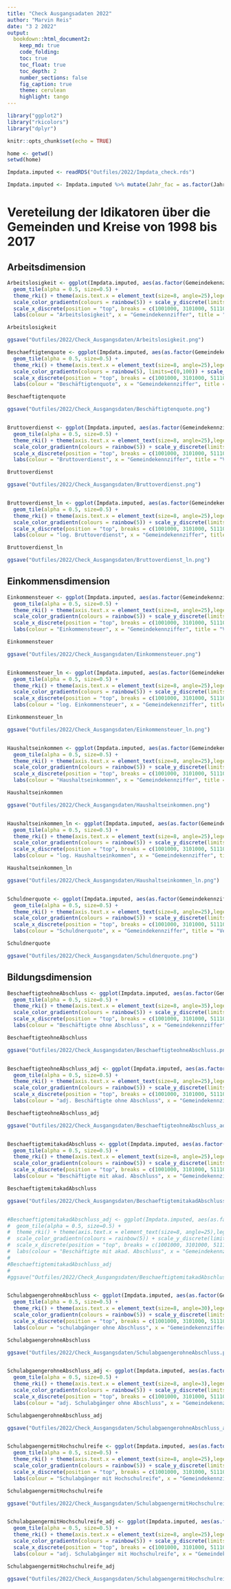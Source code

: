 ```yaml
---
title: "Check Ausgangsadaten 2022"
author: "Marvin Reis"
date: "3 2 2022"
output:
  bookdown::html_document2:
    keep_md: true
    code_folding:
    toc: true
    toc_float: true
    toc_depth: 2
    number_sections: false
    fig_caption: true
    theme: cerulean
    highlight: tango
---
```


```r
library("ggplot2")
library("rkicolors")
library("dplyr")

knitr::opts_chunk$set(echo = TRUE)

home <- getwd()
setwd(home)

Impdata.imputed <- readRDS("Outfiles/2022/Impdata_check.rds")

Impdata.imputed <- Impdata.imputed %>% mutate(Jahr_fac = as.factor(Jahr))
```

# Vereteilung der Idikatoren über die Gemeinden und Kreise von 1998 bis 2017 {.tabset}

## Arbeitsdimension


```r
Arbeitslosigkeit <- ggplot(Impdata.imputed, aes(as.factor(Gemeindekennziffer), Jahr_fac, color = Arbeitslosigkeit)) + 
  geom_tile(alpha = 0.5, size=0.5) +
  theme_rki() + theme(axis.text.x = element_text(size=8, angle=25),legend.position="bottom") +
  scale_color_gradientn(colours = rainbow(5)) + scale_y_discrete(limits = rev) + 
  scale_x_discrete(position = "top", breaks = c(1001000, 3101000, 5111000, 6411000, 7111000, 8111000, 9161000, 10041100, 12051000, 13003000, 14511000, 15001000, 16051000)) +
  labs(colour = "Arbeitslosigkeit", x = "Gemeindekennziffer", title = "Verteilung Arbeitslosigkeit nach Gemeindekennziffer")

Arbeitslosigkeit

ggsave("Outfiles/2022/Check_Ausgangsdaten/Arbeitslosigkeit.png")

Beschaeftigtenquote <- ggplot(Impdata.imputed, aes(as.factor(Gemeindekennziffer), Jahr_fac, color = Beschaeftigtenquote)) + 
  geom_tile(alpha = 0.5, size=0.5) +
  theme_rki() + theme(axis.text.x = element_text(size=8, angle=25),legend.position="bottom") +
  scale_color_gradientn(colours = rainbow(5), limits=c(0,100)) + scale_y_discrete(limits = rev) + 
  scale_x_discrete(position = "top", breaks = c(1001000, 3101000, 5111000, 6411000, 7111000, 8111000, 9161000, 10041100, 12051000, 13003000, 14511000, 15001000, 16051000)) +
  labs(colour = "Beschäftigtenquote", x = "Gemeindekennziffer", title = "Verteilung Beschäftigtenquote nach Gemeindekennziffer")

Beschaeftigtenquote

ggsave("Outfiles/2022/Check_Ausgangsdaten/Beschäftigtenquote.png")


Bruttoverdienst <- ggplot(Impdata.imputed, aes(as.factor(Gemeindekennziffer), Jahr_fac, color = Bruttoverdienst)) + 
  geom_tile(alpha = 0.5, size=0.5) +
  theme_rki() + theme(axis.text.x = element_text(size=8, angle=25),legend.position="bottom") +
  scale_color_gradientn(colours = rainbow(5)) + scale_y_discrete(limits = rev) + 
  scale_x_discrete(position = "top", breaks = c(1001000, 3101000, 5111000, 6411000, 7111000, 8111000, 9161000, 10041100, 12051000, 13003000, 14511000, 15001000, 16051000)) +
  labs(colour = "Bruttoverdienst", x = "Gemeindekennziffer", title = "Verteilung Bruttoverdienst nach Gemeindekennziffer")

Bruttoverdienst

ggsave("Outfiles/2022/Check_Ausgangsdaten/Bruttoverdienst.png")


Bruttoverdienst_ln <- ggplot(Impdata.imputed, aes(as.factor(Gemeindekennziffer), Jahr_fac, color = Bruttoverdienst_ln)) + 
  geom_tile(alpha = 0.5, size=0.5) +
  theme_rki() + theme(axis.text.x = element_text(size=8, angle=25),legend.position="bottom") +
  scale_color_gradientn(colours = rainbow(5)) + scale_y_discrete(limits = rev) + 
  scale_x_discrete(position = "top", breaks = c(1001000, 3101000, 5111000, 6411000, 7111000, 8111000, 9161000, 10041100, 12051000, 13003000, 14511000, 15001000, 16051000)) +
  labs(colour = "log. Bruttoverdienst", x = "Gemeindekennziffer", title = "Verteilung log. Bruttoverdienst nach Gemeindekennziffer")

Bruttoverdienst_ln

ggsave("Outfiles/2022/Check_Ausgangsdaten/Bruttoverdienst_ln.png")

```


## Einkommensdimension

```r
Einkommensteuer <- ggplot(Impdata.imputed, aes(as.factor(Gemeindekennziffer), Jahr_fac, color = Einkommensteuer)) + 
  geom_tile(alpha = 0.5, size=0.5) +
  theme_rki() + theme(axis.text.x = element_text(size=8, angle=25),legend.position="bottom") +
  scale_color_gradientn(colours = rainbow(5)) + scale_y_discrete(limits = rev) + 
  scale_x_discrete(position = "top", breaks = c(1001000, 3101000, 5111000, 6411000, 7111000, 8111000, 9161000, 10041100, 12051000, 13003000, 14511000, 15001000, 16051000)) +
  labs(colour = "Einkommensteuer", x = "Gemeindekennziffer", title = "Verteilung Einkommensteuer nach Gemeindekennziffer")

Einkommensteuer

ggsave("Outfiles/2022/Check_Ausgangsdaten/Einkommensteuer.png")


Einkommensteuer_ln <- ggplot(Impdata.imputed, aes(as.factor(Gemeindekennziffer), Jahr_fac, color = Einkommensteuer_ln)) + 
  geom_tile(alpha = 0.5, size=0.5) +
  theme_rki() + theme(axis.text.x = element_text(size=8, angle=25),legend.position="bottom") +
  scale_color_gradientn(colours = rainbow(5)) + scale_y_discrete(limits = rev) + 
  scale_x_discrete(position = "top", breaks = c(1001000, 3101000, 5111000, 6411000, 7111000, 8111000, 9161000, 10041100, 12051000, 13003000, 14511000, 15001000, 16051000)) +
  labs(colour = "log. Einkommensteuer", x = "Gemeindekennziffer", title = "Verteilung log. Einkommensteuer nach Gemeindekennziffer")

Einkommensteuer_ln

ggsave("Outfiles/2022/Check_Ausgangsdaten/Einkommensteuer_ln.png")


Haushaltseinkommen <- ggplot(Impdata.imputed, aes(as.factor(Gemeindekennziffer), Jahr_fac, color = Haushaltseinkommen)) + 
  geom_tile(alpha = 0.5, size=0.5) +
  theme_rki() + theme(axis.text.x = element_text(size=8, angle=25),legend.position="bottom") +
  scale_color_gradientn(colours = rainbow(5)) + scale_y_discrete(limits = rev) + 
  scale_x_discrete(position = "top", breaks = c(1001000, 3101000, 5111000, 6411000, 7111000, 8111000, 9161000, 10041100, 12051000, 13003000, 14511000, 15001000, 16051000)) +
  labs(colour = "Haushaltseinkommen", x = "Gemeindekennziffer", title = "Verteilung Haushaltseinkommen nach Gemeindekennziffer")

Haushaltseinkommen

ggsave("Outfiles/2022/Check_Ausgangsdaten/Haushaltseinkommen.png")


Haushaltseinkommen_ln <- ggplot(Impdata.imputed, aes(as.factor(Gemeindekennziffer), Jahr_fac, color = Haushaltseinkommen_ln)) + 
  geom_tile(alpha = 0.5, size=0.5) +
  theme_rki() + theme(axis.text.x = element_text(size=8, angle=25),legend.position="bottom") +
  scale_color_gradientn(colours = rainbow(5)) + scale_y_discrete(limits = rev) + 
  scale_x_discrete(position = "top", breaks = c(1001000, 3101000, 5111000, 6411000, 7111000, 8111000, 9161000, 10041100, 12051000, 13003000, 14511000, 15001000, 16051000)) +
  labs(colour = "log. Haushaltseinkommen", x = "Gemeindekennziffer", title = "Verteilung log. Haushaltseinkommen nach Gemeindekennziffer")

Haushaltseinkommen_ln

ggsave("Outfiles/2022/Check_Ausgangsdaten/Haushaltseinkommen_ln.png")


Schuldnerquote <- ggplot(Impdata.imputed, aes(as.factor(Gemeindekennziffer), Jahr_fac, color = Schuldnerquote)) + 
  geom_tile(alpha = 0.5, size=0.5) +
  theme_rki() + theme(axis.text.x = element_text(size=8, angle=25),legend.position="bottom") +
  scale_color_gradientn(colours = rainbow(5)) + scale_y_discrete(limits = rev) + 
  scale_x_discrete(position = "top", breaks = c(1001000, 3101000, 5111000, 6411000, 7111000, 8111000, 9161000, 10041100, 12051000, 13003000, 14511000, 15001000, 16051000)) +
  labs(colour = "Schuldnerquote", x = "Gemeindekennziffer", title = "Verteilung Schuldnerquote nach Gemeindekennziffer")

Schuldnerquote

ggsave("Outfiles/2022/Check_Ausgangsdaten/Schuldnerquote.png")

```


## Bildungsdimension

```r
BeschaeftigteohneAbschluss <- ggplot(Impdata.imputed, aes(as.factor(Gemeindekennziffer), Jahr_fac, color = BeschaeftigteohneAbschluss)) + 
  geom_tile(alpha = 0.5, size=0.5) +
  theme_rki() + theme(axis.text.x = element_text(size=8, angle=35),legend.position="bottom") +
  scale_color_gradientn(colours = rainbow(5)) + scale_y_discrete(limits = rev) + 
  scale_x_discrete(position = "top", breaks = c(1001000, 3101000, 5111000, 6411000, 7111000, 8111000, 9161000, 10041100, 12051000, 13003000, 14511000, 15001000, 16051000)) +
  labs(colour = "Beschäftigte ohne Abschluss", x = "Gemeindekennziffer", title = "Verteilung Beschäftigten ohne Abschluss nach Gemeindekennziffer")

BeschaeftigteohneAbschluss

ggsave("Outfiles/2022/Check_Ausgangsdaten/BeschaeftigteohneAbschluss.png")


BeschaeftigteohneAbschluss_adj <- ggplot(Impdata.imputed, aes(as.factor(Gemeindekennziffer), Jahr_fac, color = BeschaeftigteohneAbschluss_adj)) + 
  geom_tile(alpha = 0.5, size=0.5) +
  theme_rki() + theme(axis.text.x = element_text(size=8, angle=25),legend.position="bottom") +
  scale_color_gradientn(colours = rainbow(5)) + scale_y_discrete(limits = rev) + 
  scale_x_discrete(position = "top", breaks = c(1001000, 3101000, 5111000, 6411000, 7111000, 8111000, 9161000, 10041100, 12051000, 13003000, 14511000, 15001000, 16051000)) +
  labs(colour = "adj. Beschäftigte ohne Abschluss", x = "Gemeindekennziffer", title = "Verteilung adj. Beschäftigten ohne Abschluss nach Gemeindekennziffer")

BeschaeftigteohneAbschluss_adj

ggsave("Outfiles/2022/Check_Ausgangsdaten/BeschaeftigteohneAbschluss_adj.png")


BeschaeftigtemitakadAbschluss <- ggplot(Impdata.imputed, aes(as.factor(Gemeindekennziffer), Jahr_fac, color = BeschaeftigtemitakadAbschluss)) + 
  geom_tile(alpha = 0.5, size=0.5) +
  theme_rki() + theme(axis.text.x = element_text(size=8, angle=25),legend.position="bottom") +
  scale_color_gradientn(colours = rainbow(5)) + scale_y_discrete(limits = rev) + 
  scale_x_discrete(position = "top", breaks = c(1001000, 3101000, 5111000, 6411000, 7111000, 8111000, 9161000, 10041100, 12051000, 13003000, 14511000, 15001000, 16051000)) +
  labs(colour = "Beschäftigte mit akad. Abschluss", x = "Gemeindekennziffer", title = "Verteilung Beschäftigten mit akad. Abschluss nach Gemeindekennziffer")

BeschaeftigtemitakadAbschluss

ggsave("Outfiles/2022/Check_Ausgangsdaten/BeschaeftigtemitakadAbschluss.png")


#BeschaeftigtemitakadAbschluss_adj <- ggplot(Impdata.imputed, aes(as.factor(Gemeindekennziffer), Jahr_fac, color = #BeschaeftigtemitakadAbschluss_adj)) + 
#  geom_tile(alpha = 0.5, size=0.5) +
#  theme_rki() + theme(axis.text.x = element_text(size=8, angle=25),legend.position="bottom") +
#  scale_color_gradientn(colours = rainbow(5)) + scale_y_discrete(limits = rev) + 
#  scale_x_discrete(position = "top", breaks = c(1001000, 3101000, 5111000, 6411000, 7111000, 8111000, 9161000, #10041100, 12051000, 13003000, 14511000, 15001000, 16051000)) +
#  labs(colour = "Beschäftigte mit akad. Abschluss", x = "Gemeindekennziffer", title = "Verteilung Beschäftigten mit #akad. Abschluss nach Gemeindekennziffer")
#
#BeschaeftigtemitakadAbschluss_adj
#
#ggsave("Outfiles/2022/Check_Ausgangsdaten/BeschaeftigtemitakadAbschluss_adj.png")


SchulabgaengerohneAbschluss <- ggplot(Impdata.imputed, aes(as.factor(Gemeindekennziffer), Jahr_fac, color = SchulabgaengerohneAbschluss)) + 
  geom_tile(alpha = 0.5, size=0.5) +
  theme_rki() + theme(axis.text.x = element_text(size=8, angle=30),legend.position="bottom") +
  scale_color_gradientn(colours = rainbow(5)) + scale_y_discrete(limits = rev) + 
  scale_x_discrete(position = "top", breaks = c(1001000, 3101000, 5111000, 6411000, 7111000, 8111000, 9161000, 10041100, 12051000, 13003000, 14511000, 15001000, 16051000)) +
  labs(colour = "schulabgänger ohne Abschluss", x = "Gemeindekennziffer", title = "Verteilung Schulabgänger ohne Abschluss nach Gemeindekennziffer")

SchulabgaengerohneAbschluss

ggsave("Outfiles/2022/Check_Ausgangsdaten/SchulabgaengerohneAbschluss.png")


SchulabgaengerohneAbschluss_adj <- ggplot(Impdata.imputed, aes(as.factor(Gemeindekennziffer), Jahr_fac, color = SchulabgaengerohneAbschluss_adj)) + 
  geom_tile(alpha = 0.5, size=0.5) +
  theme_rki() + theme(axis.text.x = element_text(size=8, angle=3),legend.position="bottom") +
  scale_color_gradientn(colours = rainbow(5)) + scale_y_discrete(limits = rev) + 
  scale_x_discrete(position = "top", breaks = c(1001000, 3101000, 5111000, 6411000, 7111000, 8111000, 9161000, 10041100, 12051000, 13003000, 14511000, 15001000, 16051000)) +
  labs(colour = "adj. Schulabgänger ohne Abschluss", x = "Gemeindekennziffer", title = "Verteilung adj. Schulabgänger ohne Abschluss nach Gemeindekennziffer")

SchulabgaengerohneAbschluss_adj

ggsave("Outfiles/2022/Check_Ausgangsdaten/SchulabgaengerohneAbschluss_adj.png")


SchulabgaengermitHochschulreife <- ggplot(Impdata.imputed, aes(as.factor(Gemeindekennziffer), Jahr_fac, color = SchulabgaengermitHochschulreife)) + 
  geom_tile(alpha = 0.5, size=0.5) +
  theme_rki() + theme(axis.text.x = element_text(size=8, angle=25),legend.position="bottom") +
  scale_color_gradientn(colours = rainbow(5)) + scale_y_discrete(limits = rev) + 
  scale_x_discrete(position = "top", breaks = c(1001000, 3101000, 5111000, 6411000, 7111000, 8111000, 9161000, 10041100, 12051000, 13003000, 14511000, 15001000, 16051000)) +
  labs(colour = "Schulabgänger mit Hochschulreife", x = "Gemeindekennziffer", title = "Verteilung Schulabgänger mit Hochschulreife nach Gemeindekennziffer")

SchulabgaengermitHochschulreife

ggsave("Outfiles/2022/Check_Ausgangsdaten/SchulabgaengermitHochschulreife.png")


SchulabgaengermitHochschulreife_adj <- ggplot(Impdata.imputed, aes(as.factor(Gemeindekennziffer), Jahr_fac, color = SchulabgaengermitHochschulreife_adj)) + 
  geom_tile(alpha = 0.5, size=0.5) +
  theme_rki() + theme(axis.text.x = element_text(size=8, angle=25),legend.position="bottom") +
  scale_color_gradientn(colours = rainbow(5)) + scale_y_discrete(limits = rev) + 
  scale_x_discrete(position = "top", breaks = c(1001000, 3101000, 5111000, 6411000, 7111000, 8111000, 9161000, 10041100, 12051000, 13003000, 14511000, 15001000, 16051000)) +
  labs(colour = "adj. Schulabgänger mit Hochschulreife", x = "Gemeindekennziffer", title = "Verteilung adj.  Schulabgänger mit Hochschulreife nach Gemeindekennziffer")

SchulabgaengermitHochschulreife_adj

ggsave("Outfiles/2022/Check_Ausgangsdaten/SchulabgaengermitHochschulreife_adj.png")

```